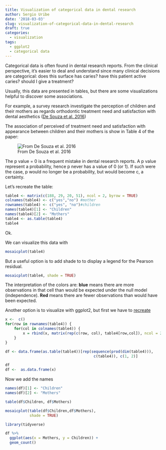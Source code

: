 ```yaml
---
title: Visualization of categorical data in dental research
author: Sergio Uribe
date: '2018-03-03'
slug: visualization-of-categorical-data-in-dental-research
draft: true
categories:
  - visualization
tags:
  - ggplot2
  - categorical data
---
```


Categorical data is often found in dental research reports. From the clinical perspective, it's easier to deal and understand since many clinical decisions are categorical: does this surface has caries? have this patient active caries? should I give a treatment?

Usually, this data are presented in tables, but there are some visualizations helpful to discover some associations. 

For example, a survey research  investigate the perception of children and their mothers as regards orthodontic treatment need and satisfaction with dental aesthetics ([De Souza et al. 2016](https://www.ncbi.nlm.nih.gov/pmc/articles/PMC5107559/))

The association of perceived of treatment need and satisfaction with appearance between children and their mothers is show in Table 4 of the paper: 

![From De Souza et al. 2016](/img/categ-data-table.png)

The p value = 0 is a frequent mistake in dental research reports. A p value represent a probability, hence p never has a value of 0 (or 1). If such were the case, p would no longer be a probability, but would become c, a certainty.

Let's recreate the table: 

```r
table4 <- matrix(c(188, 29, 20, 51), ncol = 2, byrow = TRUE)
colnames(table4) <- c("yes","no") #mother
rownames(table4) <- c("yes", "no")#children
names(table4)[1] <- "Children"
names(table4)[2] <- "Mothers"
table4 <- as.table(table4)
table4
```
Ok. 

We can visualize this data with 
```r
mosaicplot(table4)
```
But a useful option is to add shade to to display a legend for the Pearson residual.
```r
mosaicplot(table4, shade = TRUE)
```


The interpretation of the colors are:  __blue__ means there are more observations in that cell than would be expected under the null model (independence). __Red__ means there are fewer observations than would have been expected.

Another option is to visualize with ggplot2, but first we have to [recreate](https://stackoverflow.com/questions/49091515/create-fake-data-to-recreate-a-contingency-table)

```r
x <-  c()
for(row in rownames(table4)) {
    for(col in colnames(table4)) {
        x = rbind(x, matrix(rep(c(row, col), table4[row,col]), ncol = 2, byrow = TRUE))
    }
}

df <- data.frame(as.table(table4))[rep(sequence(prod(dim(table4))), 
                                        c(table4)), c(1, 2)]

df
df <-  as.data.frame(x)
```
Now we add the names
```r
names(df)[1] <- "Children"
names(df)[2] <- "Mothers"
```

```r
table(df$Children, df$Mothers)
```
```r
mosaicplot(table(df$Children,df$Mothers), 
           shade = TRUE)
```


```r
library(tidyverse)
```

```r
df %>% 
  ggplot(aes(x = Mothers, y = Children)) + 
  geom_count()
```


